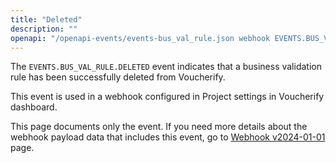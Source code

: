 ```yaml
---
title: "Deleted"
description: ""
openapi: "/openapi-events/events-bus_val_rule.json webhook EVENTS.BUS_VAL_RULE.DELETED"
---
```


The `EVENTS.BUS_VAL_RULE.DELETED` event indicates that a business validation rule has been successfully deleted from Voucherify.

This event is used in a webhook configured in Project settings in Voucherify dashboard.

<note>This page documents only the event. If you need more details about the webhook payload data that includes this event, go to [Webhook v2024-01-01](/api-reference/introduction-to-webhooks "Introduction to webhooks v2024-01-01") page.</note>